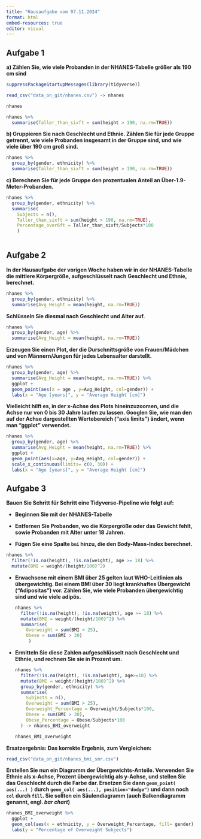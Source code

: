 ```yaml
---
title: "Hausaufgabe vom 07.11.2024"
format: html
embed-resources: true
editor: visual
---
```


## **Aufgabe 1**

**a) Zählen Sie, wie viele Probanden in der NHANES-Tabelle größer als 190 cm sind**

```r
suppressPackageStartupMessages(library(tidyverse))

read_csv("data_on_git/nhanes.csv") -> nhanes

nhanes
```

```r
nhanes %>%
  summarise(Taller_than_sixft = sum(height > 190, na.rm=TRUE))
```

**b) Gruppieren Sie nach Geschlecht und Ethnie. Zählen Sie für jede Gruppe getrennt, wie viele Probanden insgesamt in der Gruppe sind, und wie viele über 190 cm groß sind.**

```r
nhanes %>%
  group_by(gender, ethnicity) %>%
  summarise(Taller_than_sixft = sum(height > 190, na.rm=TRUE))
```

**c) Berechnen Sie für jede Gruppe den prozentualen Anteil an Über-1.9-Meter-Probanden.**

```r
nhanes %>%
  group_by(gender, ethnicity) %>%
  summarise(
    Subjects = n(),
    Taller_than_sixft = sum(height > 190, na.rm=TRUE),
    Percentage_over6ft = Taller_than_sixft/Subjects*100
    )
    
```

## Aufgabe 2

**In der Hausaufgabe der vorigen Woche haben wir in der NHANES-Tabelle die mittlere Körpergröße, aufgeschlüsselt nach Geschlecht und Ethnie, berechnet.**

```r
nhanes %>%
  group_by(gender, ethnicity) %>%
  summarise(Avg_Height = mean(height, na.rm=TRUE))
```

**Schlüsseln Sie diesmal nach Geschlecht und Alter auf.**

```r
nhanes %>%
  group_by(gender, age) %>%
  summarise(Avg_Height = mean(height, na.rm=TRUE))
```

**Erzeugen Sie einen Plot, der die Durschnittsgröße von Frauen/Mädchen und von Männern/Jungen für jedes Lebensalter darstellt.**

```r
nhanes %>%
  group_by(gender, age) %>%
  summarise(Avg_Height = mean(height, na.rm=TRUE)) %>%
  ggplot +
  geom_point(aes(x = age , y=Avg_Height, col=gender)) +
  labs(x = "Age [years]", y = "Average Height [cm]")
```

**Vielleicht hilft es, in der x-Achse des Plots hineinzuzoomen, und die Achse nur von 0 bis 30 Jahre laufen zu lassen. Googlen Sie, wie man den auf der Achse dargestellten Wertebereich (“axis limits”) ändert, wenn man “ggplot” verwendet.**

```r
nhanes %>%
  group_by(gender, age) %>%
  summarise(Avg_Height = mean(height, na.rm=TRUE)) %>%
  ggplot + 
  geom_point(aes(x=age, y=Avg_Height, col=gender)) +
  scale_x_continuous(limits= c(0, 30)) + 
  labs(x = "Age [years]", y = "Average Height [cm]")
```

## **Aufgabe 3**

**Bauen Sie Schritt für Schritt eine Tidyverse-Pipeline wie folgt auf:**

-   **Beginnen Sie mit der NHANES-Tabelle**

-   **Entfernen Sie Probanden, wo die Körpergröße oder das Gewicht fehlt, sowie Probanden mit Alter unter 18 Jahren.**

-   **Fügen Sie eine Spalte `bmi` hinzu, die den Body-Mass-Index berechnet.**

```r
nhanes %>%
  filter(!is.na(height), !is.na(weight), age >= 18) %>%
  mutate(BMI = weight/(height/100)^2)
```

-   **Erwachsene mit einem BMI über 25 gelten laut WHO-Leitlinien als übergewichtig. Bei einem BMI über 30 liegt krankhaftes Übergewicht (“Adipositas”) vor. Zählen Sie, wie viele Probanden übergewichtig sind und wie viele adipös.**

    ```r
    nhanes %>%
      filter(!is.na(height), !is.na(weight), age >= 18) %>%
      mutate(BMI = weight/(height/100)^2) %>%
      summarise(
        Overweight = sum(BMI > 25),
        Obese = sum(BMI > 30)
         )
    ```

-   **Ermitteln Sie diese Zahlen aufgeschlüsselt nach Geschlecht und Ethnie, und rechnen Sie sie in Prozent um.**

    ```r
    nhanes %>%
      filter(!is.na(height), !is.na(weight), age>=18) %>%
      mutate(BMI = weight/(height/100)^2) %>%
      group_by(gender, ethnicity) %>%
      summarise(
        Subjects = n(),
        Overweight = sum(BMI > 25),
        Overweight_Percentage = Overweight/Subjects*100,
        Obese = sum(BMI > 30),
        Obese_Percentage = Obese/Subjects*100
      ) -> nhanes_BMI_overweight

    nhanes_BMI_overweight
    ```

**Ersatzergebnis: Das korrekte Ergebnis, zum Vergleichen:**

```r
read_csv("data_on_git/nhanes_bmi_smr.csv")
```

**Erstellen Sie nun ein Diagramm der Übergewichts-Anteile. Verwenden Sie Ethnie als x-Achse, Prozent übergewichtig als y-Achse, und stellen Sie das Geschlecht durch die Farbe dar. Ersetzen Sie dann `geom_point( aes(...) )` durch `geom_col( aes(...), position="dodge")` und dann noch `col` durch `fill`. Sie sollten ein Säulendiagramm (auch Balkendiagramm genannt, engl. *bar chart*)**

```r
nhanes_BMI_overweight %>%
  ggplot +
  geom_col(aes(x = ethnicity, y = Overweight_Percentage, fill= gender), position=position_dodge(1)) +
  labs(y = "Percentage of Overweight Subjects")
```

### 
